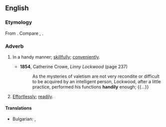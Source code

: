 ==English==

===Etymology===
From {{suf|en|handy|ly|id2=adverbial}}. Compare {{cog|enm|hendily}}, {{m|enm|hendiliche}}.

===Adverb===
{{en-adv}}

# {{lb|en|mostly|US}} In a handy manner; [[skillfully]]; [[conveniently]].
#* '''1854''', Catherine Crowe, ''Linny Lockwood'' (page 237)
#*: As the mysteries of valetism are not very recondite or difficult to be acquired by an intelligent person, Lockwood, after a little practice, performed his functions '''handily''' enough; {{...}}
# {{lb|en|mostly|US}} [[effortlessly|Effortlessly]]; [[readily]].
#: {{usex|en|He won the election '''handily'''.}}

====Translations====
{{trans-top|In a handy manner}}
* Bulgarian: {{t+|bg|сръчно}}, {{t+|bg|умело}}
{{trans-mid}}

{{trans-bottom}}